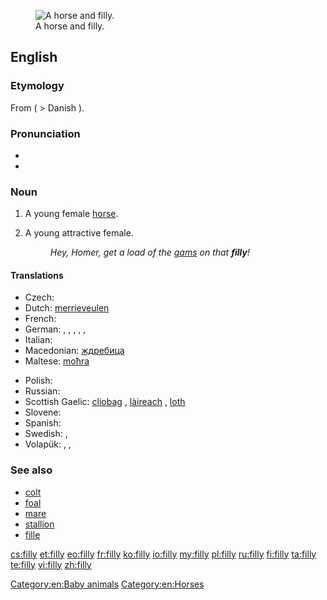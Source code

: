 [[Image:Horse And Filly.jpg|thumb|right|A horse and filly.]]
==English==

===Etymology===
From {{etyl|non}} {{term|fylja||filly}} ( > Danish {{term|føl}}).

===Pronunciation===
* {{audio|en-us-filly.ogg|Audio (US)}}
* {{rhymes|ɪli}}

===Noun===
{{en-noun|fillies}}

# A young female [[horse]].
# {{dated}} A young attractive female.
#: ''Hey, Homer, get a load of the [[gams]] on that '''filly'''!''

====Translations====
{{trans-top|young female horse}}
* Czech: {{t+|cs|kobylka|f}}
* Dutch: [[merrieveulen]] {{n}}
* French: {{t+|fr|pouliche|f}}
* German: {{t-|de|Stutenfohlen|n}}, {{t-|de|Stutenfüllen|n}}, {{t-|de|Stutfohlen|n}}, {{t-|de|Stutfüllen|n}}, {{t-|de|weibliches Fohlen|n}}, {{t-|de|weibliches Füllen|n}}
* Italian: {{t-|it|puledra|f}}
* Macedonian: [[ждребица]] {{f}}
* Maltese: [[moħra]] {{f}}
{{trans-mid}}
* Polish: {{t|pl|klaczka|f}}
* Russian: {{t+|ru|кобылка|f}}
* Scottish Gaelic: [[cliobag]] {{f}}, [[làireach]] {{f}}, [[loth]] {{f}}
* Slovene: {{t+|sl|žrebica|f}}
* Spanish: {{t-|es|potra|f}}
* Swedish: {{t|sv|ungsto|n}}, {{t|sv|stoföl|n}}
* Volapük: {{qualifier|♂♀}} {{t+|vo|jevodül}}, {{qualifier|♂}} {{t+|vo|hijevodül}}, {{qualifier|♀}} {{t+|vo|jijevodül}}
{{trans-bottom}}

===See also===
* [[colt]]
* [[foal]]
* [[mare]]
* [[stallion]]
* [[fille]]

[[Category:en:Baby animals]]
[[Category:en:Horses]]

[[cs:filly]]
[[et:filly]]
[[eo:filly]]
[[fr:filly]]
[[ko:filly]]
[[io:filly]]
[[my:filly]]
[[pl:filly]]
[[ru:filly]]
[[fi:filly]]
[[ta:filly]]
[[te:filly]]
[[vi:filly]]
[[zh:filly]]